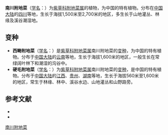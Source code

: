 {{Speciesbox
| name = 南川附地菜
| status = 
| status_system = 
| image =
| genus = Trigonotis
| species = laxa
| authority = I. M. Johnst.
| subdivision_ranks =[[变种|变种]]
| subdivision =
* 南川附地菜 ''T. l.'' var. ''laxa''
* [[硬毛附地菜|硬毛附地菜]] ''T. l.'' var. ''hirsuta''
* [[西畴附地菜|西畴附地菜]] ''T. l.'' var. ''xichougensis''
}}

'''南川附地菜'''（[[学名|学名]]：{{lang|la|''Trigonotis laxa''}}）为[[紫草科|紫草科]][[附地菜属|附地菜属]]的植物，为中国的特有植物。分布在[[中国大陆|中国大陆]]的[[四川|四川]]等地，生长于海拔1,500米至2,700米的地区，多生长于山地灌丛、林缘及溪谷潮湿地。

== 变种 ==
* '''西畴附地菜'''（[[学名|学名]]：{{lang|la|''Trigonotis laxa'' var. ''xichougensis''}}）是[[紫草科|紫草科]][[附地菜属|附地菜属]]南川附地菜的[[变种|变种]]，为中国的特有植物。分布于[[中国大陆|中国大陆]]的[[云南|云南]]等地，生长于海拔1,600米的地区，一般生长在常绿阔叶林下和潮湿的沟谷中。
* '''硬毛附地菜'''（[[学名|学名]]：{{lang|la|''Trigonotis laxa'' var. ''hirsuta''}}）为[[紫草科|紫草科]][[附地菜属|附地菜属]]南川附地菜的[[变种|变种]]，是中国的特有植物。分布于[[中国大陆|中国大陆]]的[[江西|江西]]、[[贵州|贵州]]、[[湖南|湖南]]等地，生长于海拔560米至1,600米的地区，常生于林缘、林中、溪谷水边、山地灌丛和山野路旁。

== 参考文献 ==
<div class="references-small">
* {{FRPS}}
* {{cite web| url =http://www.bioinfo.cn/db05/KmzwSpecies.php?action=view&id=1486| title =南川附地菜（原变种）| work =《中国高等植物数据库全库》| publisher =中国科学院微生物研究所| author =昆明植物研究所| accessdate =2009-02-22| deadurl =yes| archiveurl =https://web.archive.org/web/20160305003303/http://www.bioinfo.cn/db05/KmzwSpecies.php?action=view&id=1486| archivedate =2016-03-05}}
</div>
{{Taxonbar|from=Q10907733}}

[[Category:附地菜属|南川附地菜]]


{{植物小作品}}